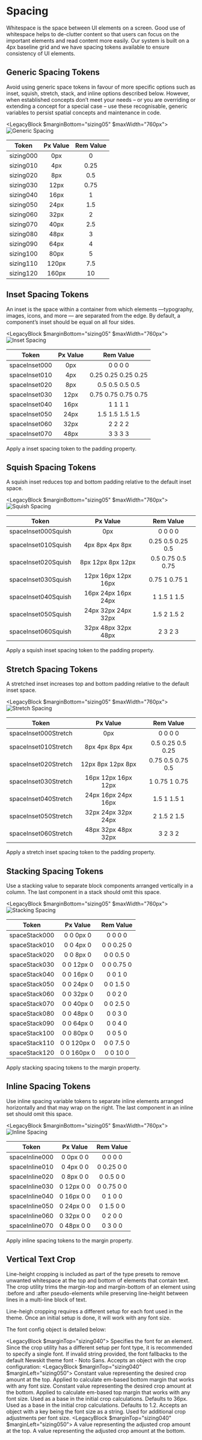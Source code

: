 

# Spacing

Whitespace is the space between UI elements on a screen. Good use of whitespace helps to de-clutter content so that users can focus on the important elements and read content more easily.
Our system is built on a 4px baseline grid and we have spacing tokens available to ensure consistency of UI elements.

## Generic Spacing Tokens

Avoid using generic space tokens in favour of more specific options such as inset, squish, stretch, stack, and inline options described below.
However, when established concepts don’t meet your needs – or you are overriding or extending a concept for a special case – use these recognisable, generic variables to persist spatial concepts and maintenance in code.

<LegacyBlock $marginBottom="sizing05" $maxWidth="760px">
  <Image src="/static/examples/spacing/generic1.png" alt="Generic Spacing" />
</LegacyBlock>

| Token     | Px Value | Rem Value |
| --------- | :------: | :-------: |
| sizing000 |   0px    |     0     |
| sizing010 |   4px    |   0.25    |
| sizing020 |   8px    |    0.5    |
| sizing030 |   12px   |   0.75    |
| sizing040 |   16px   |     1     |
| sizing050 |   24px   |    1.5    |
| sizing060 |   32px   |     2     |
| sizing070 |   40px   |    2.5    |
| sizing080 |   48px   |     3     |
| sizing090 |   64px   |     4     |
| sizing100 |   80px   |     5     |
| sizing110 |  120px   |    7.5    |
| sizing120 |  160px   |    10     |

## Inset Spacing Tokens

An inset is the space within a container from which elements —typography, images, icons, and more — are separated from the edge.
By default, a component’s inset should be equal on all four sides.

<LegacyBlock $marginBottom="sizing05" $maxWidth="760px">
  <Image src="/static/examples/spacing/inset1.png" alt="Inset Spacing" />
</LegacyBlock>

| Token         | Px Value |      Rem Value      |
| ------------- | :------: | :-----------------: |
| spaceInset000 |   0px    |       0 0 0 0       |
| spaceInset010 |   4px    | 0.25 0.25 0.25 0.25 |
| spaceInset020 |   8px    |   0.5 0.5 0.5 0.5   |
| spaceInset030 |   12px   | 0.75 0.75 0.75 0.75 |
| spaceInset040 |   16px   |       1 1 1 1       |
| spaceInset050 |   24px   |   1.5 1.5 1.5 1.5   |
| spaceInset060 |   32px   |       2 2 2 2       |
| spaceInset070 |   48px   |       3 3 3 3       |

Apply a inset spacing token to the padding property.

## Squish Spacing Tokens

A squish inset reduces top and bottom padding relative to the default inset space.

<LegacyBlock $marginBottom="sizing05" $maxWidth="760px">
  <Image
    src="/static/examples/spacing/squish-inset1.png"
    alt="Squish Spacing"
  />
</LegacyBlock>

| Token               |      Px Value       |     Rem Value     |
| ------------------- | :-----------------: | :---------------: |
| spaceInset000Squish |         0px         |      0 0 0 0      |
| spaceInset010Squish |   4px 8px 4px 8px   | 0.25 0.5 0.25 0.5 |
| spaceInset020Squish |  8px 12px 8px 12px  | 0.5 0.75 0.5 0.75 |
| spaceInset030Squish | 12px 16px 12px 16px |   0.75 1 0.75 1   |
| spaceInset040Squish | 16px 24px 16px 24px |    1 1.5 1 1.5    |
| spaceInset050Squish | 24px 32px 24px 32px |    1.5 2 1.5 2    |
| spaceInset060Squish | 32px 48px 32px 48px |      2 3 2 3      |

Apply a squish inset spacing token to the padding property.

## Stretch Spacing Tokens

A stretched inset increases top and bottom padding relative to the default inset space.

<LegacyBlock $marginBottom="sizing05" $maxWidth="760px">
  <Image
    src="/static/examples/spacing/stretch-inset1.png"
    alt="Stretch Spacing"
  />
</LegacyBlock>

| Token                |      Px Value       |     Rem Value     |
| -------------------- | :-----------------: | :---------------: |
| spaceInset000Stretch |         0px         |      0 0 0 0      |
| spaceInset010Stretch |   8px 4px 8px 4px   | 0.5 0.25 0.5 0.25 |
| spaceInset020Stretch |  12px 8px 12px 8px  | 0.75 0.5 0.75 0.5 |
| spaceInset030Stretch | 16px 12px 16px 12px |   1 0.75 1 0.75   |
| spaceInset040Stretch | 24px 16px 24px 16px |    1.5 1 1.5 1    |
| spaceInset050Stretch | 32px 24px 32px 24px |    2 1.5 2 1.5    |
| spaceInset060Stretch | 48px 32px 48px 32px |      3 2 3 2      |

Apply a stretch inset spacing token to the padding property.

## Stacking Spacing Tokens

Use a stacking value to separate block components arranged vertically in a column. The last component in a stack should omit this space.

<LegacyBlock $marginBottom="sizing05" $maxWidth="760px">
  <Image src="/static/examples/spacing/stacking1.png" alt="Stacking Spacing" />
</LegacyBlock>

| Token         |  Px Value   | Rem Value  |
| ------------- | :---------: | :--------: |
| spaceStack000 |  0 0 0px 0  |  0 0 0 0   |
| spaceStack010 |  0 0 4px 0  | 0 0 0.25 0 |
| spaceStack020 |  0 0 8px 0  | 0 0 0.5 0  |
| spaceStack030 | 0 0 12px 0  | 0 0 0.75 0 |
| spaceStack040 | 0 0 16px 0  |  0 0 1 0   |
| spaceStack050 | 0 0 24px 0  | 0 0 1.5 0  |
| spaceStack060 | 0 0 32px 0  |  0 0 2 0   |
| spaceStack070 | 0 0 40px 0  | 0 0 2.5 0  |
| spaceStack080 | 0 0 48px 0  |  0 0 3 0   |
| spaceStack090 | 0 0 64px 0  |  0 0 4 0   |
| spaceStack100 | 0 0 80px 0  |  0 0 5 0   |
| spaceStack110 | 0 0 120px 0 | 0 0 7.5 0  |
| spaceStack120 | 0 0 160px 0 |  0 0 10 0  |

Apply stacking spacing tokens to the margin property.

## Inline Spacing Tokens

Use inline spacing variable tokens to separate inline elements arranged horizontally and that may wrap on the right. The last component in an inline set should omit this space.

<LegacyBlock $marginBottom="sizing05" $maxWidth="760px">
  <Image src="/static/examples/spacing/inline1.png" alt="Inline Spacing" />
</LegacyBlock>

| Token          |  Px Value  | Rem Value  |
| -------------- | :--------: | :--------: |
| spaceInline000 | 0 0px 0 0  |  0 0 0 0   |
| spaceInline010 | 0 4px 0 0  | 0 0.25 0 0 |
| spaceInline020 | 0 8px 0 0  | 0 0.5 0 0  |
| spaceInline030 | 0 12px 0 0 | 0 0.75 0 0 |
| spaceInline040 | 0 16px 0 0 |  0 1 0 0   |
| spaceInline050 | 0 24px 0 0 | 0 1.5 0 0  |
| spaceInline060 | 0 32px 0 0 |  0 2 0 0   |
| spaceInline070 | 0 48px 0 0 |  0 3 0 0   |

Apply inline spacing tokens to the margin property.

## Vertical Text Crop

Line-height cropping is included as part of the type presets to remove unwanted whitespace at the top and bottom of elements that contain text. The crop utility trims the margin-top and margin-bottom of an element using :before and :after pseudo-elements while preserving line-height between lines in a multi-line block of text.

Line-heigh cropping requires a different setup for each font used in the theme. Once an initial setup is done, it will work with any font size.

The font config object is detailed below:

<LegacyBlock $marginTop="sizing040">
  <Prop name="fontFamily" type="string" required>
    Specifies the font for an element. Since the crop utility has a different setup per font type, it is recommended to specify a single font. If invalid string provided, the font fallbacks to the default Newskit theme font - Noto Sans.
  </Prop>
  <Prop name="cropConfig" type="object">
    <span>Accepts an object with the crop configuration:</span>
    <LegacyBlock $marginTop="sizing040" $marginLeft="sizing050">
      <Prop name="top" type="number" required>
          Constant value representing the desired crop amount at the top. Applied to calculate em-based bottom margin that works with any font size.
      </Prop>
      <Prop name="bottom" type="number" required>
          Constant value representing the desired crop amount at the bottom. Applied to calculate em-based top margin that works with any font size.
      </Prop>
      <Prop name="fontSize" type="number">
          Used as a base in the initial crop calculations. Defaults to 36px.
      </Prop>
      <Prop name="lineHeight" type="number">
          Used as a base in the initial crop calculations. Defaults to 1.2.
      </Prop>
    </LegacyBlock>
  </Prop>
  <Prop name="cropAdjustments" type="object">
    <span>Accepts an object with a key being the font size as a string. Used for additional crop adjustments per font size.</span>
    <LegacyBlock $marginTop="sizing040" $marginLeft="sizing050">
      <Prop name="top" type="number">
          A value representing the adjusted crop amount at the top.
      </Prop>
      <Prop name="bottom" type="number">
          A value representing the adjusted crop amount at the bottom.
      </Prop>
    </LegacyBlock>
  </Prop>
</LegacyBlock>